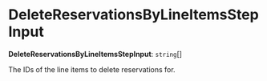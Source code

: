 
# DeleteReservationsByLineItemsStepInput

 **DeleteReservationsByLineItemsStepInput**: `string`[]

The IDs of the line items to delete reservations for.
